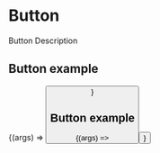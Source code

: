 
<Meta title="Components/Button" />

# Button

Button Description

## Button example

<Canvas>
  <Story
  name="Button Example"
  args={{ children: "Texto do Botão" }}
  >
    {(args) => <Button {...args} />}
  </Story>
</Canvas>

## Button example

<Canvas>
  <Story
  name="Button Example 2"
  args={{ children: "Texto do Botão 2" }}
  >
    {(args) => <Button {...args} />}
  </Story>
</Canvas>
